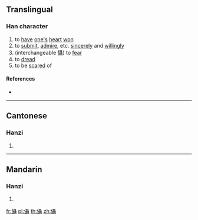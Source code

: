 ==Translingual==

===Han character===
{{Han char|rn=9|rad=人|as=18|sn=20|four=|canj=OSJJ|ids=⿰亻聶}}

# to [[have]] [[one's]] [[heart]] [[won]]
# to [[submit]], [[admire]], etc. [[sincere]]ly and [[willingly]]
# (interchangeable [[懾]]) to [[fear]]
# to [[dread]]
# to be [[scared]] of

====References====
* {{Han ref|kx=0121.310|hdz=10238.070|uh=34A4|ud=13476}}

----

==Cantonese==

===Hanzi===
{{yue-hanzi|jyut=[[sip3]], [[zip3]]|y=sip3, jip3}}

# {{defn|lang=yue|sort=人18}}

----

==Mandarin==

===Hanzi===
{{cmn-hanzi|pin=[[chè]] ([[che4]])|wg=ch'e<sup>4</sup>}}

# {{defn|lang=cmn|sort=人18}}

[[fr:㒤]]
[[pl:㒤]]
[[th:㒤]]
[[zh:㒤]]